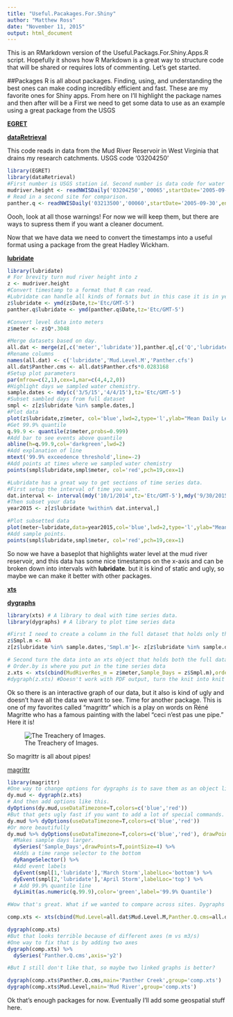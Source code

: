 ```yaml
---
title: "Useful.Pacakages.For.Shiny"
author: "Matthew Ross"
date: "November 11, 2015"
output: html_document
---
```


This is an RMarkdown version of the Useful.Packags.For.Shiny.Apps.R script. Hopefully it shows how R Markdown is a great way to structure code that will be shared or requires lots of commenting. Let's get started.

##Packages
R is all about packages. Finding, using, and understanding the best ones can make coding incredibly efficient and fast. These are my favorite ones for Shiny apps.  From here on I'll highlight the package names and then after will be a First we need to get some data to use as an example using a great package from the USGS  

[**EGRET**](http://pubs.usgs.gov/tm/04/a10/)  

[**dataRetrieval**](https://github.com/USGS-R/dataRetrieval)


This code reads in data from the Mud River Reservoir in West Virginia that drains my research catchments. USGS code '03204250' 
```r
library(EGRET)
library(dataRetrieval)
#First number is USGS station id. Second number is data code for water height.
mudriver.height <- readNWISDaily('03204250','00065',startDate='2005-09-30',endDate='2015-10-01')
# Read in a second site for comparison. 
panther.q <- readNWISDaily('03213500','00060',startDate='2005-09-30',endDate='2015-10-01')
```

Oooh, look at all those warnings! For now we will keep them, but there are ways to supress them if you want a cleaner document.   


Now that we have data we need to convert the timestamps into a useful format using a package from the great Hadley Wickham.  

[**lubridate**](https://cran.r-project.org/web/packages/lubridate/vignettes/lubridate.html)  

```r
library(lubridate)
# For brevity turn mud river height into z
z <- mudriver.height
#Convert timestamp to a format that R can read.
#Lubridate can handle all kinds of formats but in this case it is in year month day. TZ is for timezone designation. 
z$lubridate <- ymd(z$Date,tz='Etc/GMT-5')
panther.q$lubridate <- ymd(panther.q$Date,tz='Etc/GMT-5')

#Convert level data into meters
z$meter <- z$Q*.3048

#Merge datasets based on day.
all.dat <- merge(z[,c('meter','lubridate')],panther.q[,c('Q','lubridate')],by='lubridate',all.y=T)
#Rename columns
names(all.dat) <- c('lubridate','Mud.Level.M','Panther.cfs')
all.dat$Panther.cms <- all.dat$Panther.cfs*0.0283168
#Setup plot parameters
par(mfrow=c(2,1),cex=1,mar=c(4,4,2,0))
#Highlight days we sampled water chemistry.
sample.dates <- mdy(c('3/5/15','4/4/15'),tz='Etc/GMT-5')
#Subset sambled days from full dataset
smpl <- z[z$lubridate %in% sample.dates,]
#Plot data
plot(z$lubridate,z$meter, col='blue',lwd=2,type='l',ylab="Mean Daily Level (m)",main='Mud River Reservoir, All Data',xlab='')
#Get 99.9% quantile
q.99.9 <- quantile(z$meter,probs=0.999)
#Add bar to see events above quantile
abline(h=q.99.9,col='darkgreen',lwd=2)
#Add explanation of line
mtext('99.9% exceedence threshold',line=-2)
#Add points at times where we sampled water chemistry
points(smpl$lubridate,smpl$meter, col='red',pch=19,cex=1)

#Lubridate has a great way to get sections of time series data.
#First setup the interval of time you want.
dat.interval <- interval(mdy('10/1/2014',tz='Etc/GMT-5'),mdy('9/30/2015',tz='Etc/GMT-5'))
#Then subset your data
year2015 <- z[z$lubridate %within% dat.interval,]

#Plot subsetted data
plot(meter~lubridate,data=year2015,col='blue',lwd=2,type='l',ylab="Mean Daily Level (m)",main='Mud River Reservoir, Study Period 2014-2015',xlab='Date')
#Add sample points. 
points(smpl$lubridate,smpl$meter, col='red',pch=19,cex=1)


```

So now we have a baseplot that highlights water level at the mud river reservoir, and this data has some nice timestamps on the x-axis and can be broken down into intervals with **lubridate**.  but it is kind of static and ugly, so maybe we can make it better with other packages.  


[**xts**](http://www.noamross.net/blog/2013/2/6/xtsmarkdown.html)  

[**dygraphs**](https://rstudio.github.io/dygraphs/index.html)  


```r
library(xts) # A library to deal with time series data.
library(dygraphs) # A library to plot time series data

#First I need to create a column in the full dataset that holds only the days we sampled
z$Smpl.m <- NA
z[z$lubridate %in% sample.dates,'Smpl.m']<- z[z$lubridate %in% sample.dates,'meter']

# Second turn the data into an xts object that holds both the full dataset and the two dates we sampled. 
# Order.by is where you put in the time series data
z.xts <- xts(cbind(MudRiverRes_m = z$meter,Sample_Days = z$Smpl.m),order.by=z$lubridate)
#dygraph(z.xts) #Doesn't work with PDF output, turn the knit into knit html to see it!

```


Ok so there is an interactive graph of our data, but it also is kind of ugly and doesn't have all the data we want to see. Time for another package. This is one of my favorites called "magrittr" which is a play on words on Réné Magritte who has a famous painting with the label "ceci n'est pas une pipe." Here it is!  

![The Treachery of Images.](MagrittePipe.jpg)

So magrittr is all about pipes!  

[magrittr](http://blog.rstudio.org/2014/12/01/magrittr-1-5/)
```r
library(magrittr)
#One way to change options for dygraphs is to save them as an object like this.
dy.mud <- dygraph(z.xts)
# And then add options like this. 
dyOptions(dy.mud,useDataTimezone=T,colors=c('blue','red'))
#But that gets ugly fast if you want to add a lot of special commands. So instead we use the piping functionality %>% so that becomes this.
dy.mud %>% dyOptions(useDataTimezone=T,colors=c('blue','red'))
#Or more beautifully
dy.mud %>% dyOptions(useDataTimezone=T,colors=c('blue','red'), drawPoints=T) %>% 
  #Makes sample days larger.
  dySeries('Sample_Days',drawPoints=T,pointSize=4) %>% 
  #Adds a time range selector to the bottom
  dyRangeSelector() %>%
  #Add event labels
  dyEvent(smpl[1,'lubridate'],'March Storm',labelLoc='bottom') %>% 
  dyEvent(smpl[2,'lubridate'],'April Storm',labelLoc='top') %>%
  # Add 99.9% quantile line
  dyLimit(as.numeric(q.99.9),color='green',label='99.9% Quantile')

#Wow that's great. What if we wanted to compare across sites. Dygraphs works for that too!

comp.xts <- xts(cbind(Mud.Level=all.dat$Mud.Level.M,Panther.Q.cms=all.dat$Panther.cms),order.by=all.dat$lubridate)

dygraph(comp.xts) 
#But that looks terrible because of different axes (m vs m3/s)
#One way to fix that is by adding two axes
dygraph(comp.xts) %>%
  dySeries('Panther.Q.cms',axis='y2')

#But I still don't like that, so maybe two linked graphs is better?

dygraph(comp.xts$Panther.Q.cms,main='Panther Creek',group='comp.xts') 
dygraph(comp.xts$Mud.Level,main='Mud River',group='comp.xts')
```

Ok that's enough packages for now. Eventually I'll add some geospatial stuff here. 
